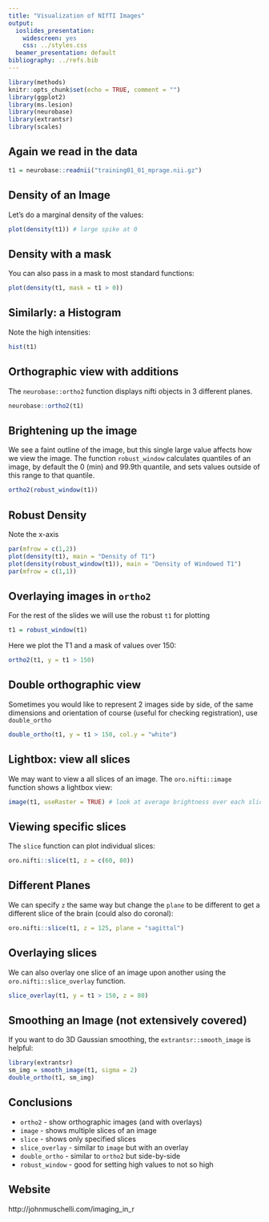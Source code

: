 ```yaml
---
title: "Visualization of NIfTI Images"
output:
  ioslides_presentation:
    widescreen: yes
    css: ../styles.css
  beamer_presentation: default
bibliography: ../refs.bib
---
```


```r
library(methods)
knitr::opts_chunk$set(echo = TRUE, comment = "")
library(ggplot2)
library(ms.lesion)
library(neurobase)
library(extrantsr)
library(scales)
```

## Again we read in the data

```r
t1 = neurobase::readnii("training01_01_mprage.nii.gz")
```

## Density of an Image

Let's do a marginal density of the values:

```r
plot(density(t1)) # large spike at 0
```


## Density with a mask

You can also pass in a mask to most standard functions:

```r
plot(density(t1, mask = t1 > 0))
```


## Similarly: a Histogram

Note the high intensities:

```r
hist(t1)
```

## Orthographic view with additions

The `neurobase::ortho2` function displays nifti objects in 3 different planes.

```r
neurobase::ortho2(t1)
```

## Brightening up the image

We see a faint outline of the image, but this single large value affects how we view the image.  The function `robust_window` calculates quantiles of an image, by default the 0 (min) and 99.9th quantile, and sets values outside of this range to that quantile.  

```r
ortho2(robust_window(t1))
```

## Robust Density

Note the x-axis

```r
par(mfrow = c(1,2))
plot(density(t1), main = "Density of T1") 
plot(density(robust_window(t1)), main = "Density of Windowed T1")
par(mfrow = c(1,1))
```



## Overlaying images in `ortho2`

For the rest of the slides we will use the robust `t1` for plotting
```r
t1 = robust_window(t1)
```

Here we plot the T1 and a mask of values over $150$:

```r
ortho2(t1, y = t1 > 150)
```

## Double orthographic view

Sometimes you would like to represent 2 images side by side, of the same dimensions and orientation of course (useful for checking registration), use `double_ortho`

```r
double_ortho(t1, y = t1 > 150, col.y = "white")
```

## Lightbox: view all slices

We may want to view a all slices of an image.  The `oro.nifti::image` function shows a lightbox view:

```r
image(t1, useRaster = TRUE) # look at average brightness over each slice
```

## Viewing specific slices

The `slice` function can plot individual slices:

```r
oro.nifti::slice(t1, z = c(60, 80))
```

## Different Planes

We can specify `z` the same way but change the `plane` to be different to get a different slice of the brain (could also do coronal):

```r
oro.nifti::slice(t1, z = 125, plane = "sagittal")
```

## Overlaying slices

We can also overlay one slice of an image upon another using the `oro.nifti::slice_overlay` function.  
```r
slice_overlay(t1, y = t1 > 150, z = 80)
```

## Smoothing an Image (not extensively covered)

If you want to do 3D Gaussian smoothing, the `extrantsr::smooth_image` is helpful:

```r
library(extrantsr)
sm_img = smooth_image(t1, sigma = 2)
double_ortho(t1, sm_img)
```


## Conclusions

- `ortho2` - show orthographic images (and with overlays)
- `image` - shows multiple slices of an image
- `slice` - shows only specified slices
- `slice_overlay` - similar to `image` but with an overlay
- `double_ortho` - similar to `ortho2` but side-by-side
- `robust_window` - good for setting high values to not so high

## Website

http://johnmuschelli.com/imaging_in_r




<!-- ## `ms.lesion` Package -->

<!-- The `ms.lesion` package was made for this course.  It has all the data we will work with and the outputs from the analyses.   -->

<!-- The main function we will use is `get_image_filenames_list_by_subject`.  It returns a `list` of filenames of the images for the 5 training and 3 test subjects from the MS lesion challenge 2016 (http://iacl.ece.jhu.edu/index.php/MSChallenge) -->

<!-- - The full data is available at https://smart-stats-tools.org.  -->


<!-- ## `ms.lesion` Package -->

<!-- ```{r} -->
<!-- library(ms.lesion) -->
<!-- files = get_image_filenames_list_by_subject() -->
<!-- length(files); names(files);  -->
<!-- ``` -->
<!-- ```{r, eval = FALSE} -->
<!-- head(files$training01) -->
<!-- ``` -->
<!-- ```{r, echo = FALSE} -->
<!-- f = files$training01 -->
<!-- f = strsplit(f, "/") -->
<!-- f = sapply(f, function(x){ -->
<!--   ind = which(x == "library") -->
<!--   x = x[ind:length(x)] -->
<!--   x = paste(x, collapse = "/") -->
<!-- }) -->
<!-- head(f) -->
<!-- rm(list = "f") -->
<!-- ``` -->


<!-- ## Reading in a T1 image -->

<!-- Let's read in the T1 image from a MS lesion data set to visualize: -->

<!-- ```{r} -->
<!-- files = files$training01 -->
<!-- t1_fname = files["MPRAGE"] -->
<!-- t1 = readnii(t1_fname) -->
<!-- t1 -->
<!-- ``` -->


<!-- ## Changing the Windowing -->

<!-- The `zlim` option can also map intensities that can be plotted: -->

<!-- ```{r ortho2_zlim} -->
<!-- ortho2(t1, zlim = quantile(t1, probs = c(0, 0.999))) -->
<!-- ``` -->




<!-- ## Dropping empty dimensions -->

<!-- In some instances, there are extraneous slices to an image.  For example, in the Eve template image we read in, it is just the brain.  Areas of the skull and extracranial tissue are removed, but the slices remain so that the brain image and the original image are in the same space with the same dimensions.  For plotting or further analyses, we can drop these empty dimensions using the `neurobase::dropEmptyImageDimensions` function.  -->


<!-- By default, if one `nifti` is passed to the function and `keep_ind = FALSE`, then the return is a `nifti` object.  -->

<!-- ```{r dd, cache=FALSE} -->
<!-- reduced_mask = dropEmptyImageDimensions(qmask) -->
<!-- dim(qmask) -->
<!-- dim(reduced_mask) -->
<!-- ``` -->

<!-- ## Plotting the Reduced Image -->

<!-- ```{r plot_red_mask} -->
<!-- ortho2(reduced_mask) -->
<!-- ``` -->

<!-- ## Dropping empty dimensions -->

<!-- Many times, you want to get empty dimensions from some sort of mask/region of interest, then apply that dropping procedure to an image you want to visualize -->
<!-- - the `*EmptyImageDimensions` functions are good for removes "extraneous" slices for zooming in -->
<!-- ```{r dd_get, cache=FALSE} -->
<!-- keep_inds = getEmptyImageDimensions(qmask) -->
<!-- reduced_img = applyEmptyImageDimensions(t1, inds = keep_inds) -->
<!-- ortho2(reduced_mask) -->
<!-- ``` -->
